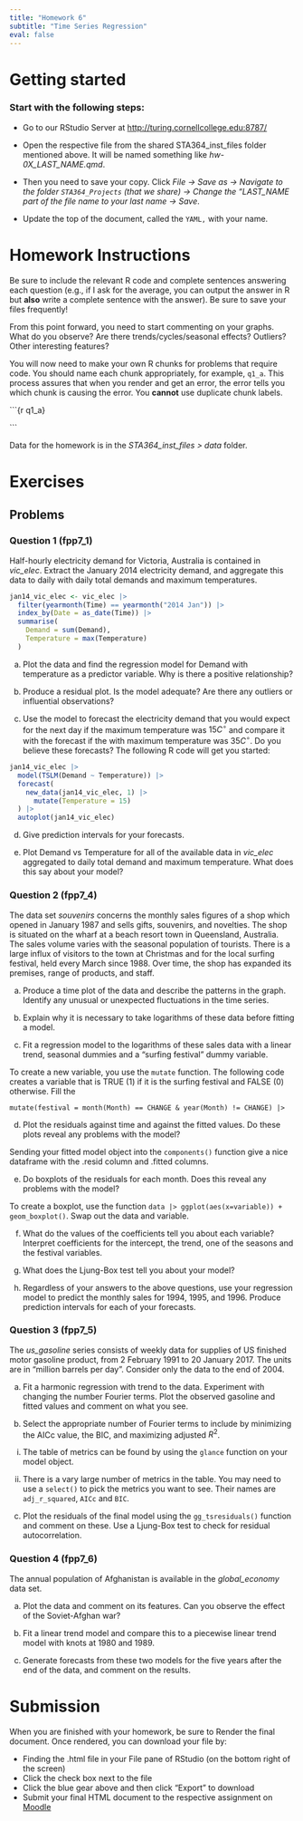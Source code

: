 ```yaml
---
title: "Homework 6"
subtitle: "Time Series Regression"
eval: false
---
```


# Getting started

### Start with the following steps:

-   Go to our RStudio Server at <http://turing.cornellcollege.edu:8787/>

-   Open the respective file from the shared STA364_inst_files folder mentioned above. It will be named something like *hw-0X_LAST_NAME.qmd*.

-   Then you need to save your copy. Click *File -\> Save as -\> Navigate to the folder `STA364_Projects` (that we share) -\> Change the "LAST_NAME part of the file name to your last name -\> Save*.

-   Update the top of the document, called the `YAML,` with your name.

# Homework Instructions

:::{.callout-note}
Be sure to include the relevant R code and complete sentences answering each question (e.g., if I ask for the average, you can output the answer in R but **also** write a complete sentence with the answer). Be sure to save your files frequently!

From this point forward, you need to start commenting on your graphs. What do you observe? Are there trends/cycles/seasonal effects? Outliers? Other interesting features?
:::

:::{.callout-important}
You will now need to make your own R chunks for problems that require code. You should name each chunk appropriately, for example, `q1_a`. This process assures that when you render and get an error, the error tells you which chunk is causing the error. You **cannot** use duplicate chunk labels.

\`\`\`{r q1_a}

\`\`\`

:::

Data for the homework is in the *STA364_inst_files \> data* folder.

# Exercises

## Problems

### Question 1 (fpp7_1)

Half-hourly electricity demand for Victoria, Australia is contained in *vic_elec*. Extract the January 2014 electricity demand, and aggregate this data to daily with daily total demands and maximum temperatures.

```r
jan14_vic_elec <- vic_elec |>
  filter(yearmonth(Time) == yearmonth("2014 Jan")) |>
  index_by(Date = as_date(Time)) |>
  summarise(
    Demand = sum(Demand),
    Temperature = max(Temperature)
  )
```

a. Plot the data and find the regression model for Demand with temperature as a predictor variable. Why is there a positive relationship?

b. Produce a residual plot. Is the model adequate? Are there any outliers or influential observations?

c. Use the model to forecast the electricity demand that you would expect for the next day if the maximum temperature was $15C^\circ$ and compare it with the forecast if the with maximum temperature was $35C^\circ$. Do you believe these forecasts? The following R code will get you started:

```r
jan14_vic_elec |>
  model(TSLM(Demand ~ Temperature)) |>
  forecast(
    new_data(jan14_vic_elec, 1) |>
      mutate(Temperature = 15)
  ) |>
  autoplot(jan14_vic_elec)
```

d. Give prediction intervals for your forecasts.

e. Plot Demand vs Temperature for all of the available data in *vic_elec* aggregated to daily total demand and maximum temperature. What does this say about your model?


### Question 2 (fpp7_4)

The data set *souvenirs* concerns the monthly sales figures of a shop which opened in January 1987 and sells gifts, souvenirs, and novelties. The shop is situated on the wharf at a beach resort town in Queensland, Australia. The sales volume varies with the seasonal population of tourists. There is a large influx of visitors to the town at Christmas and for the local surfing festival, held every March since 1988. Over time, the shop has expanded its premises, range of products, and staff.


a. Produce a time plot of the data and describe the patterns in the graph. Identify any unusual or unexpected fluctuations in the time series.

b. Explain why it is necessary to take logarithms of these data before fitting a model.

c. Fit a regression model to the logarithms of these sales data with a linear trend, seasonal dummies and a “surfing festival” dummy variable.

To create a new variable, you use the `mutate` function. The following code creates a variable that is TRUE (1) if it is the surfing festival and FALSE (0) otherwise. Fill the 

`mutate(festival = month(Month) == CHANGE & year(Month) != CHANGE) |>`


d. Plot the residuals against time and against the fitted values. Do these plots reveal any problems with the model?

:::{.callout-tip}
Sending your fitted model object into the `components()` function give a nice dataframe with the .resid column and .fitted columns.
:::

e. Do boxplots of the residuals for each month. Does this reveal any problems with the model?

:::{.callout-tip}

To create a boxplot, use the function `data |> ggplot(aes(x=variable)) + geom_boxplot()`. Swap out the data and variable. 

:::

f. What do the values of the coefficients tell you about each variable? Interpret coefficients for the intercept, the trend, one of the seasons and the festival variables. 

g. What does the Ljung-Box test tell you about your model?

h. Regardless of your answers to the above questions, use your regression model to predict the monthly sales for 1994, 1995, and 1996. Produce prediction intervals for each of your forecasts.


### Question 3 (fpp7_5)


The *us_gasoline* series consists of weekly data for supplies of US finished motor gasoline product, from 2 February 1991 to 20 January 2017. The units are in “million barrels per day”. Consider only the data to the end of 2004.

a. Fit a harmonic regression with trend to the data. Experiment with changing the number Fourier terms. Plot the observed gasoline and fitted values and comment on what you see.

b. Select the appropriate number of Fourier terms to include by minimizing the AICc value, the BIC, and maximizing adjusted $R^2$.

:::{.callout-tip}

i. The table of metrics can be found by using the `glance` function on your model object. 

ii. There is a vary large number of metrics in the table. You may need to use a `select()` to pick the metrics you want to see. Their names are `adj_r_squared`, `AICc` and `BIC`. 
:::

c. Plot the residuals of the final model using the `gg_tsresiduals()` function and comment on these. Use a Ljung-Box test to check for residual autocorrelation.


### Question 4 (fpp7_6)


The annual population of Afghanistan is available in the *global_economy* data set.

a. Plot the data and comment on its features. Can you observe the effect of the Soviet-Afghan war?

b. Fit a linear trend model and compare this to a piecewise linear trend model with knots at 1980 and 1989.

c. Generate forecasts from these two models for the five years after the end of the data, and comment on the results.





# Submission

When you are finished with your homework, be sure to Render the final document. Once rendered, you can download your file by:

-   Finding the .html file in your File pane of RStudio (on the bottom right of the screen)
-   Click the check box next to the file
-   Click the blue gear above and then click "Export" to download
-   Submit your final HTML document to the respective assignment on [Moodle]({{< var course.moodle >}})
